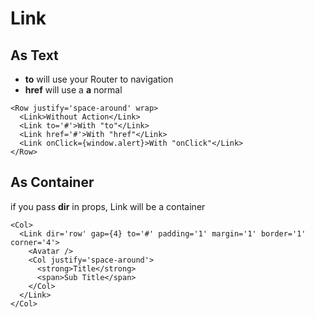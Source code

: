 # Link

## As Text

- **to** will use your Router to navigation
- **href** will use a **a** normal

```tsx live
<Row justify='space-around' wrap>
  <Link>Without Action</Link>
  <Link to='#'>With "to"</Link>
  <Link href='#'>With "href"</Link>
  <Link onClick={window.alert}>With "onClick"</Link>
</Row>
```

## As Container

if you pass **dir** in props, Link will be a container

```tsx live
<Col>
  <Link dir='row' gap={4} to='#' padding='1' margin='1' border='1' corner='4'>
    <Avatar />
    <Col justify='space-around'>
      <strong>Title</strong>
      <span>Sub Title</span>
    </Col>
  </Link>
</Col>
```
